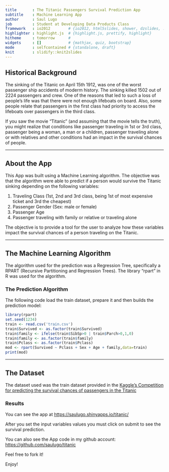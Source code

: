 ```yaml
---
title       : The Titanic Passengers Survival Prediction App
subtitle    : Machine Learning App
author      : Saul Lugo
job         : Student at Developing Data Products Class
framework   : io2012        # {io2012, html5slides, shower, dzslides, ...}
highlighter : highlight.js  # {highlight.js, prettify, highlight}
hitheme     : tomorrow      # 
widgets     : []            # {mathjax, quiz, bootstrap}
mode        : selfcontained # {standalone, draft}
knit        : slidify::knit2slides
---
```


## Historical Background

The sinking of the Titanic on April 15th 1912, was one of the worst passenger ship accidents of moderm history. The sinking killed 1502 out of 2224 passengers and crew. One of the reasons that led to such 
a loss of people's life was that there were not enough lifeboats on board. Also, some people relate that passengers in the first class had priority to access the lifeboats over passengers in the third class.

If you saw the movie "Titanic" (and assuming that the movie tells the truth), you might realize
that conditions like passenger traveling in 1st or 3rd class, passenger being a woman, a man or a
children, passenger traveling alone or with relatives and other conditions had an impact in the survival chances of people.

--- 

## About the App

This App was built using a Machine Learning algorithm. The objective was that the algorithm were
able to predict if a person would survive the Titanic sinking depending on the following variables:

1. Traveling Class (1st, 2nd and 3rd class, being 1st of most expensive ticket and 3rd the cheapest)
2. Passenger Gender (Sex: male or female)
3. Passenger Age
4. Passenger traveling with family or relative or traveling alone

The objective is to provide a tool for the user to analyze how these variables impact the survival
chances of a person traveling on the Titanic.

---

## The Machine Learning Algorithm

The algorithm used for the prediction was a Regression Tree, specifically a RPART (Recursive 
Partitioning and Regression Trees). The library "rpart" in R was used for the algorithm.
 
### The Prediction Algorithm

The following code load the train dataset, prepare it and then builds the prediction model:

```r
library(rpart)
set.seed(1234)
train <- read.csv('train.csv')
train$Survived <- as.factor(train$Survived)
train$family <- ifelse(train$SibSp>0 | train$Parch>0,1,0)
train$family <- as.factor(train$family)
train$Pclass <- as.factor(train$Pclass)
mod <- rpart(Survived ~ Pclass + Sex + Age + family,data=train)
print(mod)
```

---

## The Dataset

The dataset used was the train dataset provided in the [Kaggle's Competition for predicting the
survival chances of passengers in the Titanic](https://www.kaggle.com/c/titanic/data)

### Results

You can see the app at [https://saulugo.shinyapps.io/titanic/](https://saulugo.shinyapps.io/titanic/)

After you set the input variables values you must click on submit to see the survival prediction.

You can also see the App code in my github account:
[https://github.com/saulugo/titanic](https://github.com/saulugo/titanic)

Feel free to fork it!

Enjoy!